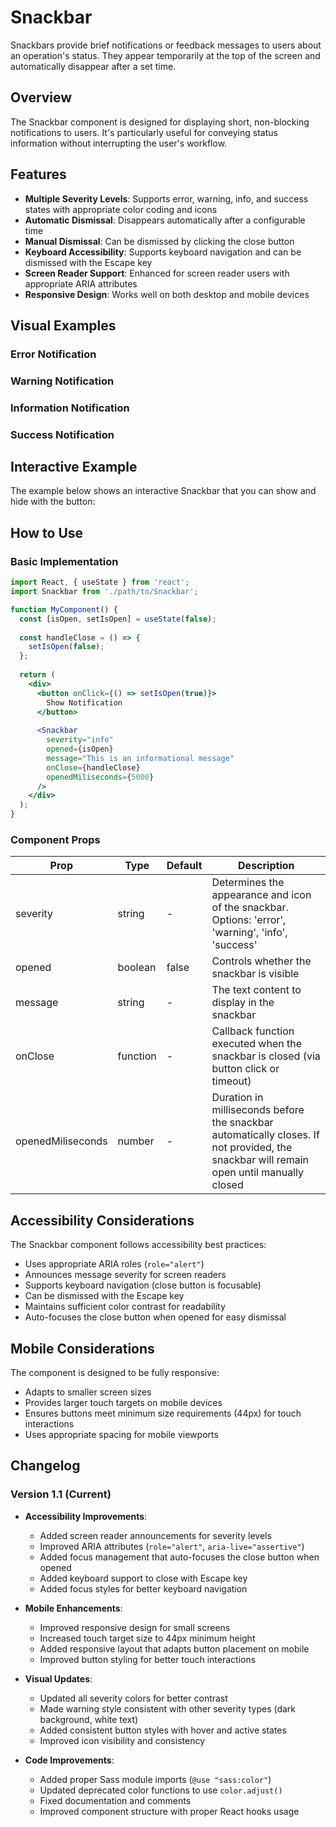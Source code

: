 
<Meta of={SnackbarStories} />

# Snackbar

Snackbars provide brief notifications or feedback messages to users about an operation's status.
They appear temporarily at the top of the screen and automatically disappear after a set time.

## Overview

The Snackbar component is designed for displaying short, non-blocking notifications to users. 
It's particularly useful for conveying status information without interrupting the user's workflow.

<Primary />
<Controls />

## Features

- **Multiple Severity Levels**: Supports error, warning, info, and success states with appropriate color coding and icons
- **Automatic Dismissal**: Disappears automatically after a configurable time
- **Manual Dismissal**: Can be dismissed by clicking the close button
- **Keyboard Accessibility**: Supports keyboard navigation and can be dismissed with the Escape key
- **Screen Reader Support**: Enhanced for screen reader users with appropriate ARIA attributes
- **Responsive Design**: Works well on both desktop and mobile devices

## Visual Examples

### Error Notification
<SnackbarPreview 
  severity="error" 
  message="An error occurred while processing your request" 
/>

### Warning Notification
<SnackbarPreview 
  severity="warning" 
  message="Your session will expire in 5 minutes" 
/>

### Information Notification
<SnackbarPreview 
  severity="info" 
  message="New updates are available for your application" 
/>

### Success Notification
<SnackbarPreview 
  severity="success" 
  message="Your changes have been saved successfully" 
/>

## Interactive Example

The example below shows an interactive Snackbar that you can show and hide with the button:

<Canvas>
  <Story of={SnackbarStories.Snackbar} />
</Canvas>

## How to Use

### Basic Implementation

```jsx
import React, { useState } from 'react';
import Snackbar from './path/to/Snackbar';

function MyComponent() {
  const [isOpen, setIsOpen] = useState(false);
  
  const handleClose = () => {
    setIsOpen(false);
  };
  
  return (
    <div>
      <button onClick={() => setIsOpen(true)}>
        Show Notification
      </button>
      
      <Snackbar
        severity="info"
        opened={isOpen}
        message="This is an informational message"
        onClose={handleClose}
        openedMiliseconds={5000}
      />
    </div>
  );
}
```

### Component Props

| Prop | Type | Default | Description |
|------|------|---------|-------------|
| severity | string | - | Determines the appearance and icon of the snackbar. Options: 'error', 'warning', 'info', 'success' |
| opened | boolean | false | Controls whether the snackbar is visible |
| message | string | - | The text content to display in the snackbar |
| onClose | function | - | Callback function executed when the snackbar is closed (via button click or timeout) |
| openedMiliseconds | number | - | Duration in milliseconds before the snackbar automatically closes. If not provided, the snackbar will remain open until manually closed |

## Accessibility Considerations

The Snackbar component follows accessibility best practices:

- Uses appropriate ARIA roles (`role="alert"`)
- Announces message severity for screen readers
- Supports keyboard navigation (close button is focusable)
- Can be dismissed with the Escape key
- Maintains sufficient color contrast for readability
- Auto-focuses the close button when opened for easy dismissal

## Mobile Considerations

The component is designed to be fully responsive:

- Adapts to smaller screen sizes
- Provides larger touch targets on mobile devices
- Ensures buttons meet minimum size requirements (44px) for touch interactions
- Uses appropriate spacing for mobile viewports

## Changelog

### Version 1.1 (Current)

- **Accessibility Improvements**:
  - Added screen reader announcements for severity levels 
  - Improved ARIA attributes (`role="alert"`, `aria-live="assertive"`)
  - Added focus management that auto-focuses the close button when opened
  - Added keyboard support to close with Escape key
  - Added focus styles for better keyboard navigation
  
- **Mobile Enhancements**:
  - Improved responsive design for small screens
  - Increased touch target size to 44px minimum height
  - Added responsive layout that adapts button placement on mobile
  - Improved button styling for better touch interactions
  
- **Visual Updates**:
  - Updated all severity colors for better contrast
  - Made warning style consistent with other severity types (dark background, white text)
  - Added consistent button styles with hover and active states
  - Improved icon visibility and consistency
  
- **Code Improvements**:
  - Added proper Sass module imports (`@use "sass:color"`)
  - Updated deprecated color functions to use `color.adjust()`
  - Fixed documentation and comments
  - Improved component structure with proper React hooks usage